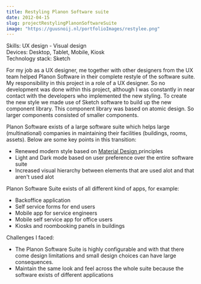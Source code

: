 ```yaml
---
title: Restyling Planon Software suite
date: 2012-04-15
slug: projectRestylingPlanonSoftwareSuite
image: "https://guusnoij.nl/portfolioImages/restylee.png"
---
```


<span style="color: var(--theme-ui-colors-gray-6)">Skills: UX design - Visual design </span>
<br />
<span style="color: var(--theme-ui-colors-gray-6)">Devices: Desktop, Tablet, Mobile, Kiosk </span>
<br />
<span style="color: var(--theme-ui-colors-gray-6)">Technology stack: Sketch</span>

For my job as a UX designer, me together with other designers from the UX team helped Planon Software in their complete restyle of the software suite.
My responsibility in this project in a role of a UX designer. So no development was done within this project, although I was constantly in near contact with 
the developers who implemented the new styling. To create the new style we made use of Sketch software to build up the new component library. This component library was based on atomic
design. So larger components consisted of smaller components.

Planon Software exists of a large software suite which helps large (multinational) companies in maintaining their facilities (buildings, rooms, assets).
Below are some key points in this transition:

- Renewed modern style based on <a href="https://material.io/design" target="_blank"> Material Design </a> principles
- Light and Dark mode based on user preference over the entire software suite
- Increased visual hierarchy between elements that are used alot and that aren't used alot

Planon Software Suite exists of all different kind of apps, for example:

- Backoffice application
- Self service forms for end users
- Mobile app for service engineers
- Mobile self service app for office users
- Kiosks and roombooking panels in buildings

Challenges I faced:

- The Planon Software Suite is highly configurable and with that there come design limitations and  small design choices can have large consequences.
- Maintain the same look and feel across the whole suite because the software exists of different applications
